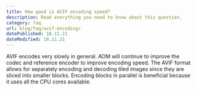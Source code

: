 ```yaml
---
title: How good is AVIF encoding speed?
description: Read everything you need to know about this question.
category: faq
url: blog/faq/avif-encoding/
datePublished: 18.11.21
dateModified: 18.11.21
---
```


AVIF encodes very slowly in general. AOM will continue to improve the codec and reference encoder to improve encoding speed. The AVIF format allows for separately encoding and decoding tiled images since they are sliced into smaller blocks. Encoding blocks in parallel is beneficial because it uses all the CPU cores available.
